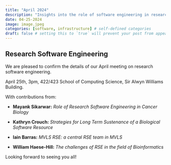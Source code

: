 ```yaml
---
title: "April 2024"
description: "Insights into the role of software engineering in research"
date: 04-25-2024
image: image.jpeg
categories: [software, infrastructure] # self-defined categories
draft: false # setting this to `true` will prevent your post from appearing on your listing page until you're ready!
---
```


## Research Software Engineering

We are pleased to confirm the details of our April meeting on research software engineering.

April 25th, 3pm, 422/423 School of Computing Science, Sir Alwyn Williams Building.

With contributions from:

-   **Mayank Sikarwar:** *Role of Research Software Engineering in Cancer Biology*

-   **Kathryn Crouch:** *Strategies for Long Term Sustenance of a Biological Software Resource*

-   **Iain Barras:** *MVLS RSE: a central RSE team in MVLS*

-   **William Haese-Hill:** *The challenges of RSE in the field of Bioinformatics*

Looking forward to seeing you all! 
